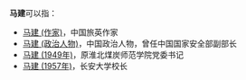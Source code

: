 '''马建'''可以指：
* [[马建_(作家)|马建 (作家)]]，中国旅英作家
* [[马建_(政治人物)|马建 (政治人物)]]，中国政治人物，曾任中国国家安全部副部长
* [[马建_(1949年)|马建 (1949年)]]，原淮北煤炭师范学院党委书记
* [[马建_(1957年)|马建 (1957年)]]，长安大学校长
{{Disambiguation|J|Cat=二字马姓人名消歧义}}